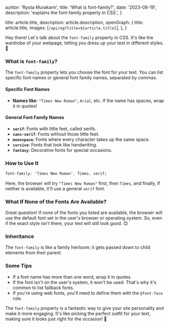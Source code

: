 
  auhtor: 'Ryota Murakami',
  title: 'What is font-family?',
  date: '2023-08-19',
  description: 'explains the font-family property in CSS.',
}

  title: article.title,
  description: article.description,
  openGraph: {
    title: article.title,
    images: [`/api/og?title=${article.title}`],
  },
}


Hey there! Let's talk about the `font-family` property in CSS. It's like the wardrobe of your webpage, letting you dress up your text in different styles. 🎨

### What is `font-family`?

The `font-family` property lets you choose the font for your text. You can list specific font names or general font family names, separated by commas.

#### Specific Font Names

- **Names like**: `"Times New Roman"`, `Arial`, etc. If the name has spaces, wrap it in quotes!

#### General Font Family Names

- **`serif`**: Fonts with little feet, called serifs.
- **`sans-serif`**: Fonts without those little feet.
- **`monospace`**: Fonts where every character takes up the same space.
- **`cursive`**: Fonts that look like handwriting.
- **`fantasy`**: Decorative fonts for special occasions.

### How to Use It

```css
font-family: 'Times New Roman', Times, serif;
```

Here, the browser will try `"Times New Roman"` first, then `Times`, and finally, if neither is available, it'll use a general `serif` font.

### What If None of the Fonts Are Available?

Great question! If none of the fonts you listed are available, the browser will use the default font set in the user's browser or operating system. So, even if the exact style isn't there, your text will still look good. 😊

### Inheritance

The `font-family` is like a family heirloom; it gets passed down to child elements from their parent.

### Some Tips

- If a font name has more than one word, wrap it in quotes.
- If the font isn't on the user's system, it won't be used. That's why it's common to list fallback fonts.
- If you're using web fonts, you'll need to define them with the `@font-face` rule.

The `font-family` property is a fantastic way to give your site personality and make it more engaging. It's like picking the perfect outfit for your text, making sure it looks just right for the occasion! 🌟
